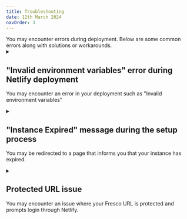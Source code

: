 ```yaml
---
title: Troubleshooting
date: 12th March 2024
navOrder: 3
---
```


<Paragraph variant="lead">
  You may encounter errors during deployment. Below are some common errors along
  with solutions or workarounds.
</Paragraph>

<details>

<summary>

<h2 className="text-lg">"Invalid environment variables" error during Netlify deployment</h2>

You may encounter an error in your deployment such as "Invalid environment variables"

</summary>

This error means that you provided an incorrect environment variable. Make sure to enter the environment variable value correctly. When copying variables from Neon, make sure you remove any **"#"** from before the variable.

![Invalid Environment Variable Console Error](/assets/img/fresco-images/deploy-error2.png)

</details>

<details>

<summary>

<h2 className="text-lg">"Instance Expired" message during the setup process</h2>

You may be redirected to a page that informs you that your instance has expired.

</summary>

When completing the initial setup for Fresco, you have 2 hours to complete the process. If you exceed this time, you will be redirected to a page that informs you that your instance has expired. If this happens, you must delete your database and create a new one.

To delete your database:

1. Navigate to your [Neon dashboard](https://console.neon.tech/) and select your project.

   ![Select database](/assets/img/fresco-images/reset-db-1.png)

2. Select the **Settings** tab, scroll to the bottom, and click **Delete project**.

   ![Remove project connection](/assets/img/fresco-images/reset-db-2.png)

3. After confirming, you can follow the instructions again to [Create a Database](/en/fresco/deployment/guide#step-4-create-your-database) and replace the environment variables in your Netlify project.

</details>

<details>

<summary>

<h2 className="text-lg">Protected URL issue</h2>

You may encounter an issue where your Fresco URL is protected and prompts login through Netlify.

</summary>

This error means that you are using the deployment specific URL, which requires login through Netlify to access. To resolve this issue, use the domain URL provided by Netlify. To find the correct URL:

1. Navigate to your project dashboard. This will be in the format `https://app.netlify.com/projects/<project-name>`.

2. Click the URL listed in green below your project name.

   ![URL](/assets/img/fresco-images/netlify-5.png)

</details>
